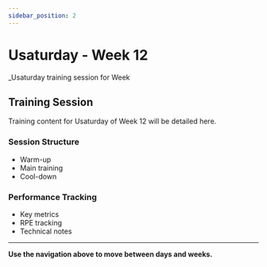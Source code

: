```yaml
---
sidebar_position: 2
---
```



<WorkoutNav weekNumber={12} />

# Usaturday - Week 12

_Usaturday training session for Week 

## Training Session

Training content for Usaturday of Week 12 will be detailed here.

### Session Structure
- Warm-up
- Main training
- Cool-down

### Performance Tracking
- Key metrics
- RPE tracking
- Technical notes

---

**Use the navigation above to move between days and weeks.**
